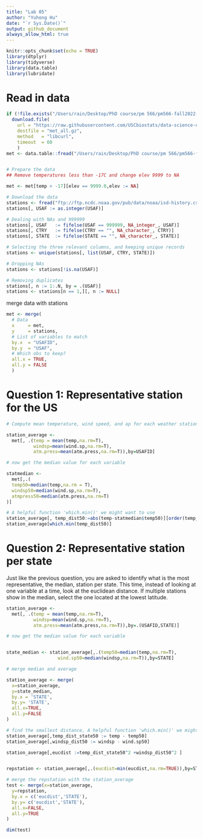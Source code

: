 ```yaml
---
title: "Lab 05"
author: "Yuhong Hu"
date: "`r Sys.Date()`"
output: github_document
always_allow_html: true
---
```


```r
knitr::opts_chunk$set(echo = TRUE)
library(dtplyr)
library(tidyverse)
library(data.table)
library(lubridate)
```


# Read in data
```r
if (!file.exists("/Users/rain/Desktop/PhD course/pm 566/pm566-fall2022-labs/lab04/met_all.gz"))
  download.file(
    url = "https://raw.githubusercontent.com/USCbiostats/data-science-data/master/02_met/met_all.gz",
    destfile = "met_all.gz",
    method   = "libcurl",
    timeout  = 60
    )
met <- data.table::fread("/Users/rain/Desktop/PhD course/pm 566/pm566-fall2022-labs/lab04/met_all.gz")


# Prepare the data
## Remove temperatures less than -17C and change elev 9999 to NA

met <- met[temp > -17][elev == 9999.0,elev := NA]
```


```r
# Download the data
stations <- fread("ftp://ftp.ncdc.noaa.gov/pub/data/noaa/isd-history.csv")
stations[, USAF := as.integer(USAF)]

# Dealing with NAs and 999999
stations[, USAF   := fifelse(USAF == 999999, NA_integer_, USAF)]
stations[, CTRY   := fifelse(CTRY == "", NA_character_, CTRY)]
stations[, STATE  := fifelse(STATE == "", NA_character_, STATE)]

# Selecting the three relevant columns, and keeping unique records
stations <- unique(stations[, list(USAF, CTRY, STATE)])

# Dropping NAs
stations <- stations[!is.na(USAF)]

# Removing duplicates
stations[, n := 1:.N, by = .(USAF)]
stations <- stations[n == 1,][, n := NULL]
```

merge data with stations
```r
met <- merge(
  # Data
  x     = met,      
  y     = stations, 
  # List of variables to match
  by.x  = "USAFID",
  by.y  = "USAF", 
  # Which obs to keep?
  all.x = TRUE,      
  all.y = FALSE
  ) 

```


# Question 1: Representative station for the US
```r
# Compute mean temperature, wind speed, and ap for each weather station, and pick the weather station with the average value closest to th median for the US.

station_average <-
  met[, .(temp = mean(temp,na.rm=T),
          windsp=mean(wind.sp,na.rm=T),
          atm.press=mean(atm.press,na.rm=T)),by=USAFID]

# now get the median value for each variable

statmedian <-
  met[,.(
  temp50=median(temp,na.rm = T),
  windsp50=median(wind.sp,na.rm=T),
  atmpress50=median(atm.press,na.rm=T)
)]

# A helpful function 'which.min()' we might want to use
station_average[, temp_dist50:=abs(temp-statmedian$temp50)][order(temp_dist50)]
station_average[which.min(temp_dist50)]
```

# Question 2: Representative station per state
Just like the previous question, you are asked to identify what is the most representative, the median, station per state. This time, instead of looking at one variable at a time, look at the euclidean distance. If multiple stations show in the median, select the one located at the lowest latitude.
```r
station_average <-
  met[, .(temp = mean(temp,na.rm=T),
          windsp=mean(wind.sp,na.rm=T),
          atm.press=mean(atm.press,na.rm=T)),by=.(USAFID,STATE)]

# now get the median value for each variable


state_median <- station_average[,.(temp50=median(temp,na.rm=T),
                   wind.sp50=median(windsp,na.rm=T)),by=STATE]

# merge median and average

station_average <- merge(
  x=station_average,
  y=state_median,
  by.x = 'STATE',
  by.y= 'STATE',
  all.x=TRUE,
  all.y=FALSE
)

# find the smallest distance, A helpful function 'which.min()' we might want to use
station_average[,temp_dist_state50 := temp - temp50]
station_average[,windsp_dist50 := windsp - wind.sp50]

station_average[,eucdist :=temp_dist_state50^2 +windsp_dist50^2 ]


repstation <- station_average[,.(eucdist=min(eucdist,na.rm=TRUE)),by=STATE]

# merge the repstation with the station_average
test <- merge(x=station_average,
  y=repstation,
  by.x = c('eucdist','STATE'),
  by.y= c('eucdist','STATE'),
  all.x=FALSE,
  all.y=TRUE
)

dim(test)

```


